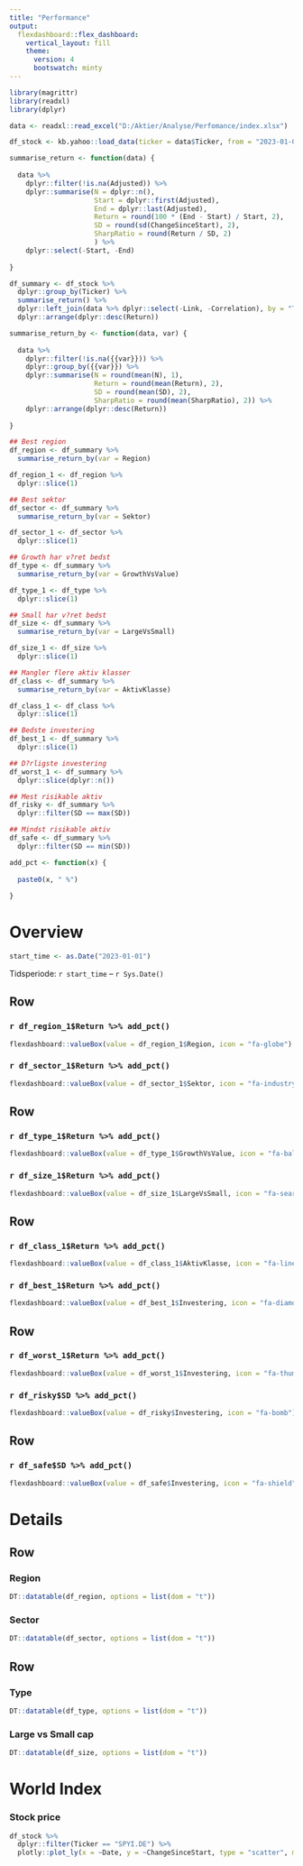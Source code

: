 ```yaml
---
title: "Performance"
output: 
  flexdashboard::flex_dashboard:
    vertical_layout: fill
    theme: 
      version: 4
      bootswatch: minty
---
```


```r
library(magrittr)
library(readxl)
library(dplyr)
```


```r

data <- readxl::read_excel("D:/Aktier/Analyse/Perfomance/index.xlsx")

df_stock <- kb.yahoo::load_data(ticker = data$Ticker, from = "2023-01-01", verbose = FALSE)

summarise_return <- function(data) {
  
  data %>% 
    dplyr::filter(!is.na(Adjusted)) %>% 
    dplyr::summarise(N = dplyr::n(),
                     Start = dplyr::first(Adjusted), 
                     End = dplyr::last(Adjusted), 
                     Return = round(100 * (End - Start) / Start, 2),
                     SD = round(sd(ChangeSinceStart), 2),
                     SharpRatio = round(Return / SD, 2)
                     ) %>% 
    dplyr::select(-Start, -End)
  
}

df_summary <- df_stock %>% 
  dplyr::group_by(Ticker) %>% 
  summarise_return() %>% 
  dplyr::left_join(data %>% dplyr::select(-Link, -Correlation), by = "Ticker") %>% 
  dplyr::arrange(dplyr::desc(Return))

summarise_return_by <- function(data, var) {
  
  data %>% 
    dplyr::filter(!is.na({{var}})) %>% 
    dplyr::group_by({{var}}) %>% 
    dplyr::summarise(N = round(mean(N), 1),
                     Return = round(mean(Return), 2), 
                     SD = round(mean(SD), 2), 
                     SharpRatio = round(mean(SharpRatio), 2)) %>% 
    dplyr::arrange(dplyr::desc(Return))
  
}

## Best region
df_region <- df_summary %>% 
  summarise_return_by(var = Region)

df_region_1 <- df_region %>% 
  dplyr::slice(1)

## Best sektor
df_sector <- df_summary %>% 
  summarise_return_by(var = Sektor)

df_sector_1 <- df_sector %>% 
  dplyr::slice(1)

## Growth har v?ret bedst
df_type <- df_summary %>% 
  summarise_return_by(var = GrowthVsValue)

df_type_1 <- df_type %>% 
  dplyr::slice(1)

## Small har v?ret bedst
df_size <- df_summary %>% 
  summarise_return_by(var = LargeVsSmall)

df_size_1 <- df_size %>% 
  dplyr::slice(1)

## Mangler flere aktiv klasser
df_class <- df_summary %>% 
  summarise_return_by(var = AktivKlasse)

df_class_1 <- df_class %>% 
  dplyr::slice(1)

## Bedste investering
df_best_1 <- df_summary %>% 
  dplyr::slice(1)

## D?rligste investering
df_worst_1 <- df_summary %>% 
  dplyr::slice(dplyr::n())

## Mest risikable aktiv
df_risky <- df_summary %>% 
  dplyr::filter(SD == max(SD))

## Mindst risikable aktiv
df_safe <- df_summary %>% 
  dplyr::filter(SD == min(SD))
```

```r
add_pct <- function(x) {
  
  paste0(x, " %")
  
}
```


Overview {data-orientation=rows}
=====

```r
start_time <- as.Date("2023-01-01")
```


Tidsperiode: ```r start_time ``` -- ```r Sys.Date() ```

Row
-----------------------------------------------------------------------  
  
### ```r df_region_1$Return %>% add_pct()```
    
```r
flexdashboard::valueBox(value = df_region_1$Region, icon = "fa-globe")
```
    
### ```r df_sector_1$Return %>% add_pct()```

```r
flexdashboard::valueBox(value = df_sector_1$Sektor, icon = "fa-industry")
```

Row
-----------------------------------------------------------------------  

### ```r df_type_1$Return %>% add_pct()```

```r
flexdashboard::valueBox(value = df_type_1$GrowthVsValue, icon = "fa-balance-scale")
```

### ```r df_size_1$Return %>% add_pct()```

```r
flexdashboard::valueBox(value = df_size_1$LargeVsSmall, icon = "fa-search")
```

Row
-----------------------------------------------------------------------  

### ```r df_class_1$Return %>% add_pct()```

```r
flexdashboard::valueBox(value = df_class_1$AktivKlasse, icon = "fa-line-chart")
```

### ```r df_best_1$Return %>% add_pct()```

```r
flexdashboard::valueBox(value = df_best_1$Investering, icon = "fa-diamond")
```

Row
-----------------------------------------------------------------------  

### ```r df_worst_1$Return %>% add_pct()```

```r
flexdashboard::valueBox(value = df_worst_1$Investering, icon = "fa-thumbs-down")
```

### ```r df_risky$SD %>% add_pct()```

```r
flexdashboard::valueBox(value = df_risky$Investering, icon = "fa-bomb")
```

Row
-----------------------------------------------------------------------  

### ```r df_safe$SD %>% add_pct()```

```r
flexdashboard::valueBox(value = df_safe$Investering, icon = "fa-shield")
```

Details {data-orientation=rows}
=====

Row
----------------------------------------------------------------------- 

### Region

```r
DT::datatable(df_region, options = list(dom = "t"))
```

### Sector

```r
DT::datatable(df_sector, options = list(dom = "t"))
```

Row
----------------------------------------------------------------------- 

### Type

```r
DT::datatable(df_type, options = list(dom = "t"))
```

### Large vs Small cap

```r
DT::datatable(df_size, options = list(dom = "t"))
```

World Index {data-orientation=rows}
=====

### Stock price
```r
df_stock %>% 
  dplyr::filter(Ticker == "SPYI.DE") %>% 
  plotly::plot_ly(x = ~Date, y = ~ChangeSinceStart, type = "scatter", mode = "lines")
```

